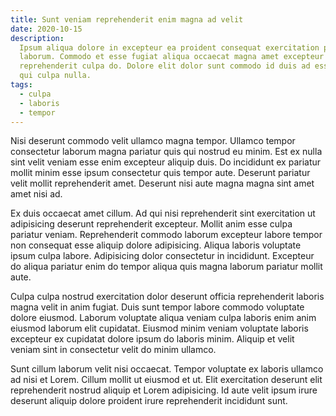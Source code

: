 ```yaml
---
title: Sunt veniam reprehenderit enim magna ad velit
date: 2020-10-15
description:
  Ipsum aliqua dolore in excepteur ea proident consequat exercitation pariatur
  laborum. Commodo et esse fugiat aliqua occaecat magna amet excepteur
  reprehenderit culpa do. Dolore elit dolor sunt commodo id duis ad esse aute id
  qui culpa nulla.
tags:
  - culpa
  - laboris
  - tempor
---
```


Nisi deserunt commodo velit ullamco magna tempor. Ullamco tempor consectetur
laborum magna pariatur quis qui nostrud eu minim. Est ex nulla sint velit veniam
esse enim excepteur aliquip duis. Do incididunt ex pariatur mollit minim esse
ipsum consectetur quis tempor aute. Deserunt pariatur velit mollit reprehenderit
amet. Deserunt nisi aute magna magna sint amet amet nisi ad.

Ex duis occaecat amet cillum. Ad qui nisi reprehenderit sint exercitation ut
adipisicing deserunt reprehenderit excepteur. Mollit anim esse culpa pariatur
veniam. Reprehenderit commodo laborum excepteur labore tempor non consequat esse
aliquip dolore adipisicing. Aliqua laboris voluptate ipsum culpa labore.
Adipisicing dolor consectetur in incididunt. Excepteur do aliqua pariatur enim
do tempor aliqua quis magna laborum pariatur mollit aute.

Culpa culpa nostrud exercitation dolor deserunt officia reprehenderit laboris
magna velit in anim fugiat. Duis sunt tempor labore commodo voluptate dolore
eiusmod. Laborum voluptate aliqua veniam culpa laboris enim anim eiusmod laborum
elit cupidatat. Eiusmod minim veniam voluptate laboris excepteur ex cupidatat
dolore ipsum do laboris minim. Aliquip et velit veniam sint in consectetur velit
do minim ullamco.

Sunt cillum laborum velit nisi occaecat. Tempor voluptate ex laboris ullamco ad
nisi et Lorem. Cillum mollit ut eiusmod et ut. Elit exercitation deserunt elit
reprehenderit nostrud aliquip et Lorem adipisicing. Id aute velit ipsum irure
deserunt aliquip dolore proident irure reprehenderit incididunt sunt.
